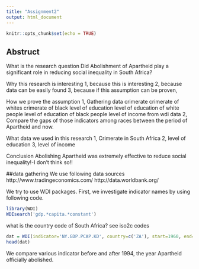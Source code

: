 ```yaml
---
title: "Assignment2"
output: html_document
---
```


```r
knitr::opts_chunk$set(echo = TRUE)
```
## Abstruct
What is the research question
Did Abolishment of Apartheid play a significant role in reducing social inequality in South Africa?

Why this research is interesting
1, because this is interesting
2, because data can be easily found
3, because if this assumption can be proven, 

How we prove the assumption
1, Gathering data
  crimerate
    crimerate of whites
    crimerate of black
  level of education
    level of education of white people
    level of education of black people
  level of income
    from wdi data
2, Compare the gaps of those indicators among races between the period of Apartheid and now.

What data we used in this research
1, Crimerate in South Africa
2, level of education
3, level of income

Conclusion
Abolishing Apartheid was extremely effective to reduce social inequality!-I don't think so!!

##data gathering
We use following data sources
  http://www.tradingeconomics.com/
  http://data.worldbank.org/
  
We try to use WDI packages. First, we investigate indicator names by using following code.
```r
library(WDI)
WDIsearch('gdp.*capita.*constant')
```



what is the country code of South Africa? see iso2c codes
```r
dat = WDI(indicator='NY.GDP.PCAP.KD', country=c('ZA'), start=1960, end=2012)
head(dat)
```


We compare various indicator before and after 1994, the year Apartheid officially abolished.


